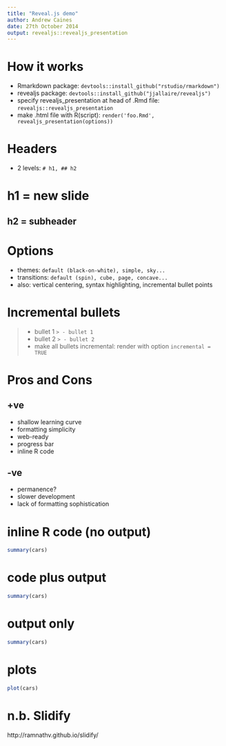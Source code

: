 ```yaml
---
title: "Reveal.js demo"
author: Andrew Caines
date: 27th October 2014
output: revealjs::revealjs_presentation
---
```


# How it works
- Rmarkdown package: `devtools::install_github("rstudio/rmarkdown")`
- revealjs package: `devtools::install_github("jjallaire/revealjs")`
- specify revealjs_presentation at head of .Rmd file: `revealjs::revealjs_presentation`
- make .html file with R(script): `render('foo.Rmd', revealjs_presentation(options))`


# Headers
- 2 levels: `# h1, ## h2`

# h1 = new slide

## h2 = subheader


# Options
- themes: `default (black-on-white), simple, sky...`
- transitions: `default (spin), cube, page, concave...`
- also: vertical centering, syntax highlighting, incremental bullet points


# Incremental bullets
> - bullet 1 `> - bullet 1`
> - bullet 2 `> - bullet 2`
> - make all bullets incremental: render with option `incremental = TRUE`


# Pros and Cons

## +ve
- shallow learning curve
- formatting simplicity
- web-ready
- progress bar
- inline R code

## -ve
- permanence?
- slower development
- lack of formatting sophistication


# inline R code (no output)
```r
summary(cars)
```


# code plus output
```r
summary(cars)
```


# output only
```r
summary(cars)
```


# plots
```r
plot(cars)
```


# n.b. Slidify
http://ramnathv.github.io/slidify/
